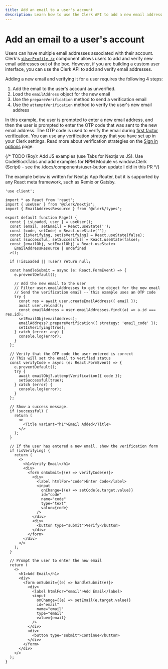 ```yaml
---
title: Add an email to a user's account
description: Learn how to use the Clerk API to add a new email address to the user's account and verify it.
---
```


# Add an email to a user's account

Users can have multiple email addresses associated with their account. Clerk's [`<UserProfile />`](/docs/components/user/user-profile) component allows users to add and verify new email addresses out of the box. However, if you are building a custom user interface, you can use the Clerk API to add and verify email addresses.

Adding a new email and verifying it for a user requires the following 4 steps:
1. Add the email to the user's account as unverified.
2. Load the `emailAddress` object for the new email
3. Use the `prepareVerification` method to send a verification email
4. Use the `attemptVerification` method to verify the user's new email address

In this example, the user is prompted to enter a new email address, and then the user is prompted to enter the OTP code that was sent to the new email address. The OTP code is used to verify the email during [first factor verification](https://clerk.com/docs/custom-flows/overview#factor-one-verification). You can use any verification strategy that you have set up in your Clerk settings. Read more about verification strategies on the [Sign in options](https://clerk.com/docs/authentication/configuration/sign-in-options) page.

{/* TODO (Roy): Add JS examples (use Tabs for Nextjs vs JS). Use CodeBlockTabs and add examples for  NPM Module vs window.Clerk (Script) - see the /docs/components/user-button update I did in this PR */}

The example below is written for Next.js App Router, but it is supported by any React meta framework, such as Remix or Gatsby. 

```tsx filename="app/add-email/page.tsx"
'use client';

import * as React from 'react';
import { useUser } from '@clerk/nextjs';
import { EmailAddressResource } from '@clerk/types';

export default function Page() {
  const { isLoaded, user } = useUser();
  const [email, setEmail] = React.useState('');
  const [code, setCode] = React.useState('');
  const [isVerifying, setIsVerifying] = React.useState(false);
  const [successful, setSuccessful] = React.useState(false);
  const [emailObj, setEmailObj] = React.useState<
    EmailAddressResource | undefined
  >();

  if (!isLoaded || !user) return null;

  const handleSubmit = async (e: React.FormEvent) => {
    e.preventDefault();

    // Add the new email to the user
    // Filter user.emailAddresses to get the object for the new email
    // Send the verification email -- this example uses an OTP code
    try {
      const res = await user.createEmailAddress({ email });
      await user.reload();
      const emailAddress = user.emailAddresses.find((a) => a.id === res.id);
      setEmailObj(emailAddress);
      emailAddress?.prepareVerification({ strategy: 'email_code' });
      setIsVerifying(true);
    } catch (error: any) {
      console.log(error);
    }
  };

  // Verify that the OTP code the user entered is correct
  // This will set the email to verified status
  const verifyCode = async (e: React.FormEvent) => {
    e.preventDefault();
    try {
      await emailObj?.attemptVerification({ code });
      setSuccessful(true);
    } catch (error) {
      console.log(error);
    }
  };

  // Show a success message.
  if (successful) {
    return (
      <>
        <Title variant="h1">Email Added</Title>
      </>
    );
  }

  // If the user has entered a new email, show the verification form
  if (isVerifying) {
    return (
      <>
        <h1>Verify Email</h1>
        <div>
          <form onSubmit={(e) => verifyCode(e)}>
            <div>
              <label htmlFor="code">Enter Code</label>
              <input
                onChange={(e) => setCode(e.target.value)}
                id="code"
                name="code"
                type="text"
                value={code}
              />
            </div>
            <div>
              <button type="submit">Verify</button>
            </div>
          </form>
        </div>
      </>
    );
  }

  // Prompt the user to enter the new email
  return (
    <>
      <h1>Add Email</h1>
      <div>
        <form onSubmit={(e) => handleSubmit(e)}>
          <div>
            <label htmlFor="email">Add Email</label>
            <input
              onChange={(e) => setEmail(e.target.value)}
              id="email"
              name="email"
              type="email"
              value={email}
            />
          </div>
          <div>
            <button type="submit">Continue</button>
          </div>
        </form>
      </div>
    </>
  );
}
```
